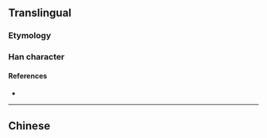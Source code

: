 {{also|倉}}
==Translingual==

===Etymology===
{{Han simp|倉}}

===Han character===
{{Han char|rn=9|rad=人|as=02|sn=4|four=|canj=人尸山 (OSU)}|ids=⿱[[人]][[㔾]]}}

====References====
* {{Han ref|kx=0092.051|hdz=10105.060|uh=4ED3|ud=20179}}

----

==Chinese==
{{zh-see|倉}}